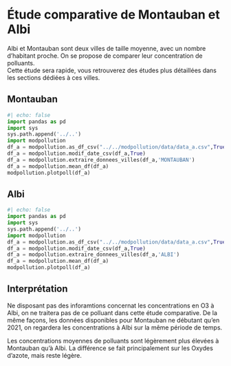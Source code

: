 # Étude comparative de Montauban et Albi

Albi et Montauban sont deux villes de taille moyenne, avec un nombre d'habitant proche.
On se propose de comparer leur concentration de polluants.   
Cette étude sera rapide, vous retrouverez des études plus détaillées dans les sections dédiées à ces villes.

## Montauban
```python
#| echo: false
import pandas as pd
import sys
sys.path.append('../..')
import modpollution
df_a = modpollution.as_df_csv("../../modpollution/data/data_a.csv",True)
df_a = modpollution.modif_date_csv(df_a,True)
df_a = modpollution.extraire_donnees_villes(df_a,'MONTAUBAN')
df_a = modpollution.mean_df(df_a)
modpollution.plotpoll(df_a)
```

## Albi

```python
#| echo: false
import pandas as pd
import sys
sys.path.append('../..')
import modpollution
df_a = modpollution.as_df_csv("../../modpollution/data/data_a.csv",True)
df_a = modpollution.modif_date_csv(df_a,True)
df_a = modpollution.extraire_donnees_villes(df_a,'ALBI')
df_a = modpollution.mean_df(df_a)
modpollution.plotpoll(df_a)
```

## Interprétation
Ne disposant pas des inforamtions concernat les concentrations en O3 à Albi, on ne traitera pas de ce polluant dans cette étude comparative. De la même façons, les données disponibles pour Montauban ne débutant qu'en 2021, on regardera les concentrations à Albi sur la même période de temps.   

Les concentrations moyennes de polluants sont légèrement plus élevées à Montauban qu'à Albi. La différence se fait principalement sur les Oxydes d'azote, mais reste légère. 